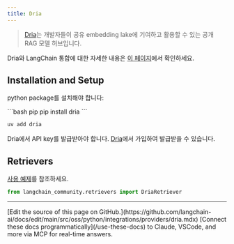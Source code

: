 ```yaml
---
title: Dria
---
```


>[Dria](https://dria.co/)는 개발자들이 공유 embedding lake에 기여하고 활용할 수 있는 
> 공개 RAG 모델 허브입니다.

Dria와 LangChain 통합에 대한 자세한 내용은 
[이 페이지](https://dria.co/docs/integrations/langchain)에서 확인하세요.

## Installation and Setup

python package를 설치해야 합니다:

<CodeGroup>
```bash pip
pip install dria
```

```bash uv
uv add dria
```
</CodeGroup>

Dria에서 API key를 발급받아야 합니다. [Dria](https://dria.co/)에서 가입하여 발급받을 수 있습니다.

## Retrievers

[사용 예제](/oss/python/integrations/retrievers/dria_index)를 참조하세요.

```python
from langchain_community.retrievers import DriaRetriever
```

---

<Callout icon="pen-to-square" iconType="regular">
    [Edit the source of this page on GitHub.](https://github.com/langchain-ai/docs/edit/main/src/oss/python/integrations/providers/dria.mdx)
</Callout>
<Tip icon="terminal" iconType="regular">
    [Connect these docs programmatically](/use-these-docs) to Claude, VSCode, and more via MCP for    real-time answers.
</Tip>
